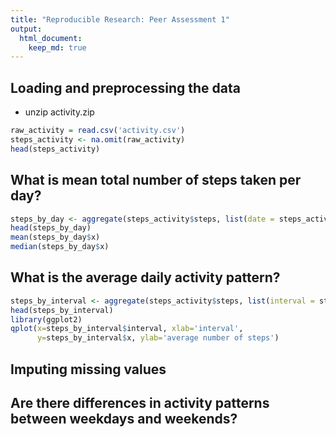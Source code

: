 ```yaml
---
title: "Reproducible Research: Peer Assessment 1"
output: 
  html_document:
    keep_md: true
---
```



## Loading and preprocessing the data

* unzip activity.zip

```r
raw_activity = read.csv('activity.csv')
steps_activity <- na.omit(raw_activity)
head(steps_activity)
```

## What is mean total number of steps taken per day?

```r
steps_by_day <- aggregate(steps_activity$steps, list(date = steps_activity$date), sum)
head(steps_by_day)
mean(steps_by_day$x)
median(steps_by_day$x)
```

## What is the average daily activity pattern?

```r
steps_by_interval <- aggregate(steps_activity$steps, list(interval = steps_activity$interval), mean)
head(steps_by_interval)
library(ggplot2)
qplot(x=steps_by_interval$interval, xlab='interval',
      y=steps_by_interval$x, ylab='average number of steps')
```

## Imputing missing values



## Are there differences in activity patterns between weekdays and weekends?
